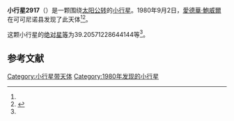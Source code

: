 {{Infobox planet
| bgcolour = #FFFFC0
| name = 2917 Sawyer Hogg
| symbol = 
| image = 
| caption = 
| discovery = yes
| discovery_ref = 
| discoverer = [[愛德華·鮑威爾|愛德華·鮑威爾]]
| discovery_site = [[可可尼诺县|可可尼诺县]] 
| discovered = 1980年9月2日
| designations = yes
| mp_name = 
| named_after = 
| alt_names = 
| mp_category = [[主带小行星|主带小行星]]
| orbit_ref = <ref name="a">[http://ssd.jpl.nasa.gov/sbdb.cgi?sstr=2917 2917 Sawyer Hogg] {{Wayback|url=http://ssd.jpl.nasa.gov/sbdb.cgi?sstr=2917 |date=20210717084516 }}，小行星數據庫瀏覽器（JPL Small-Body Database Browser）－[[美国国家航空航天局|美国国家航空航天局]]喷气推进实验室</ref>
| epoch = 2456400.5 (2013年4月18日更新)
| aphelion = {{convert|3.102222725604767|AU|km|3|abbr=on|lk=out}}
| perihelion = {{convert|2.488852114981996|AU|km|3|abbr=on}}
| semimajor = {{convert|2.795537420293382|AU|km|3|abbr=on}}
| eccentricity = 0.109705312
| period = 1707.247132 [[日|日]]<br />4.67[[儒略年|儒略年]]
| avg_speed = 
| inclination = 12.81018111630361
| asc_node = 348.7365710349175
| mean_anomaly = 
| arg_peri = 39.20571228644144
| satellites = 
| physical_characteristics = yes
| dimensions = 
| mass = 
| density = 
| surface_grav = 
| escape_velocity = 
| sidereal_day = 
| axial_tilt = 
| pole_ecliptic_lat = 
| pole_ecliptic_lon = 
| albedo = 
| temperatures= 
| temp_name1 = 
| mean_temp_1 = 
| max_temp_1 = 
| temp_name2 = 
| max_temp_2 = 
| spectral_type = 
| abs_magnitude = 39.20571228644144
}}

'''小行星2917'''（{{lang-en|2917 Sawyer Hogg}}）是一颗围绕[[太阳|太阳]][[公转|公转]]的[[小行星|小行星]]。1980年9月2日，[[愛德華·鮑威爾|愛德華·鮑威爾]]在可可尼诺县发现了此天体<ref name="a" /><ref>{{cite news|title=小行星列表|url=http://cfa-www.harvard.edu/iau/lists/NumberedMPs.txt|accessdate=2013-07-08|newspaper=哈佛大学|archive-date=2008-05-17|archive-url=https://web.archive.org/web/20080517010638/http://cfa-www.harvard.edu/iau/lists/NumberedMPs.txt|dead-url=no}}</ref>。

这颗小行星的[[绝对星等|绝对星等]]为39.20571228644144等<ref name="a" />。

==参考文献==
{{reflist}}
{{Minor Planet Number|[[小行星2916|小行星2916]]|[[小行星2918|小行星2918]]}}

{{小天体}}

[[Category:小行星带天体|Category:小行星带天体]]
[[Category:1980年发现的小行星|Category:1980年发现的小行星]]

{{asteroid-stub}}